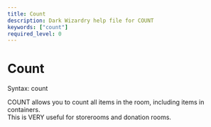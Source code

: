 ```yaml
---
title: Count
description: Dark Wizardry help file for COUNT
keywords: ["count"]
required_level: 0
---
```


# Count

Syntax: count  

COUNT allows you to count all items in the room, including items in containers.  
This is VERY useful for storerooms and donation rooms.